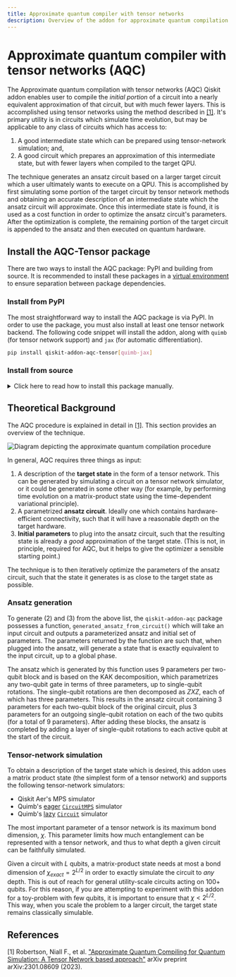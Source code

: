 ```yaml
---
title: Approximate quantum compiler with tensor networks
description: Overview of the addon for approximate quantum compilation using tensor networks
---
```


# Approximate quantum compiler with tensor networks (AQC)

The Approximate quantum compilation with tensor networks (AQC) Qiskit addon enables user to compile the *initial portion* of a circuit into a nearly equivalent approximation of that circuit, but with much fewer layers. This is accomplished using tensor networks using the method described in [[1]](#references). It's primary utility is in circuits which simulate time evolution, but may be applicable to any class of circuits which has access to:

1. A good intermediate state which can be prepared using tensor-network simulation; and,
2. A good circuit which prepares an approximation of this intermediate state, but with fewer layers when compiled to the target QPU.

The technique generates an ansatz circuit based on a larger target circuit which a user ultimately wants to execute on a QPU. This is accomplished by first simulating some portion of the target circuit by tensor network methods and obtaining an accurate description of an intermediate state which the ansatz circuit will approximate. Once this intermediate state is found, it is used as a cost function in order to optimize the ansatz circuit's parameters. After the optimization is complete, the remaining portion of the target circuit is appended to the ansatz and then executed on quantum hardware.


## Install the AQC-Tensor package

There are two ways to install the AQC package: PyPI and building from source. It is recommended to install these packages in a [virtual environment](https://docs.python.org/3.10/tutorial/venv.html) to ensure separation between package dependencies.

### Install from PyPI

The most straightforward way to install the AQC package is via PyPI. In order to use the package, you must also install at least one tensor network backend. The following code snippet will install the addon, along with `quimb` (for tensor network support) and `jax` (for automatic differentiation).

```bash
pip install qiskit-addon-aqc-tensor[quimb-jax]
```

### Install from source

<details>
<summary>
Click here to read how to install this package manually.
</summary>

If you wish to contribute to this package or want to install it manually, first clone the repository:

```bash
git clone git clone git@github.com:Qiskit/qiskit-addon-aqc-tensor.git
```
and install the package via `pip`. If you plan on running the tutorials found in the package repository, install the notebook dependencies as well. If you plan on developing in the repository, you may also want to install the `dev` dependencies.
```bash
pip install tox jupyterlab -e '.[notebook-dependencies,dev]'
```
</details>

## Theoretical Background

The AQC procedure is explained in detail in [[1]](#references). This section provides an overview of the technique.

![Diagram depicting the approximate quantum compilation procedure](/images/guides/qiskit-addons/aqc_diagram.png)

In general, AQC requires three things as input:
1. A description of the **target state** in the form of a tensor network. This can be generated by simulating a circuit on a tensor network simulator, or it could be generated in some other way (for example, by performing time evolution on a matrix-product state using the time-dependent variational principle).
2. A parametrized **ansatz circuit**. Ideally one which contains hardware-efficient connectivity, such that it will have a reasonable depth on the target hardware.
3. **Initial parameters** to plug into the ansatz circuit, such that the resulting state is already a *good* approximation of the target state. (This is not, in principle, required for AQC, but it helps to give the optimizer a sensible starting point.)

The technique is to then iteratively optimize the parameters of the ansatz circuit, such that the state it generates is as close to the target state as possible.

### Ansatz generation

To generate (2) and (3) from the above list, the `qiskit-addon-aqc` package possesses a function, `generated_ansatz_from_circuit()` which will take an input circuit and outputs a parameterized ansatz and initial set of parameters. The parameters returned by the function are such that, when plugged into the ansatz, will generate a state that is exactly equivalent to the input circuit, up to a global phase.

The ansatz which is generated by this function uses 9 parameters per two-qubit block and is based on the KAK decomposition, which parametrizes any two-qubit gate in terms of three parameters, up to single-qubit rotations. The single-qubit rotations are then decomposed as $ZXZ$, each of which has three parameters. This results in the ansatz circuit containing 3 parameters for each two-qubit block of the original circuit, plus 3 parameters for an outgoing single-qubit rotation on each of the two qubits (for a total of 9 parameters). After adding these blocks, the ansatz is completed by adding a layer of single-qubit rotations to each active qubit at the start of the circuit.

### Tensor-network simulation

To obtain a description of the target state which is desired, this addon uses a matrix product state (the simplest form of a tensor network) and supports the following tensor-network simulators:
- Qiskit Aer's MPS simulator
- Quimb's [eager](https://quimb.readthedocs.io/en/latest/tensor-circuit-mps.html) [`CircuitMPS`](https://quimb.readthedocs.io/en/latest/autoapi/quimb/tensor/index.html#quimb.tensor.CircuitMPS) simulator
- Quimb's [lazy](https://quimb.readthedocs.io/en/latest/tensor-circuit.html) [`Circuit`](https://quimb.readthedocs.io/en/latest/autoapi/quimb/tensor/index.html#quimb.tensor.Circuit) simulator

The most important parameter of a tensor network is its maximum bond dimension, $\chi$. This parameter limits how much entanglement can be represented with a tensor network, and thus to what depth a given circuit can be faithfully simulated. 

Given a circuit with $L$ qubits, a matrix-product state needs at most a bond dimension of $\chi_{exact} = 2^{L/2}$ in order to exactly simulate the circuit to *any* depth. This is out of reach for general utility-scale circuits acting on 100+ qubits. For this reason, if you are attempting to experiment with this addon for a toy-problem with few qubits, it is important to ensure that $\chi < 2^{L/2}$. This way, when you scale the problem to a larger circuit, the target state remains classically simulable.

## References

[1] Robertson, Niall F., et al. ["Approximate Quantum Compiling for Quantum Simulation: A Tensor Network based approach"](https://arxiv.org/abs/2301.08609) arXiv preprint arXiv:2301.08609 (2023).